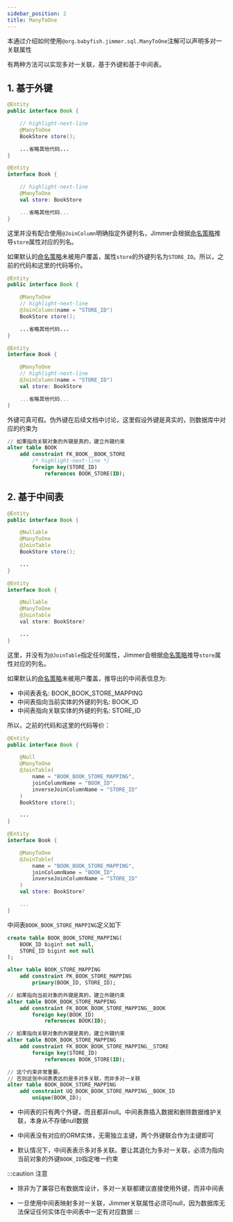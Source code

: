 ```yaml
---
sidebar_position: 2
title: ManyToOne
---
```



本通过介绍如何使用`@org.babyfish.jimmer.sql.ManyToOne`注解可以声明多对一关联属性

有两种方法可以实现多对一关联，基于外键和基于中间表。

## 1. 基于外键
    
<Tabs groupId="language">
<TabItem value="java" label="Java">

```java title="Book.java"
@Entity
public interface Book {

    // highlight-next-line
    @ManyToOne
    BookStore store();

    ...省略其他代码...
}
```

</TabItem>
<TabItem value="kotlin" label="Kotlin">

```kotlin title="Book.kt"
@Entity
interface Book {

    // highlight-next-line
    @ManyToOne
    val store: BookStore

    ...省略其他代码...
}
```

</TabItem>
</Tabs>

这里并没有配合使用`@JoinColumn`明确指定外键列名，Jimmer会根据[命名策略](../naming-strategy)推导`store`属性对应的列名。

如果默认的[命名策略](../naming-strategy)未被用户覆盖，属性`store`的外键列名为`STORE_ID`。所以，之前的代码和这里的代码等价。

<Tabs groupId="language">
<TabItem value="java" label="Java">

```java title="Book.java"
@Entity
public interface Book {

    @ManyToOne
    // highlight-next-line
    @JoinColumn(name = "STORE_ID")
    BookStore store();

    ...省略其他代码...
}
```

</TabItem>
<TabItem value="kotlin" label="Kotlin">

```kotlin title="Book.kt"
@Entity
interface Book {

    @ManyToOne
    // highlight-next-line
    @JoinColumn(name = "STORE_ID")
    val store: BookStore

    ...省略其他代码...
}
```

</TabItem>
</Tabs>

外键可真可假。伪外键在后续文档中讨论，这里假设外键是真实的，则数据库中对应的约束为

```sql
// 如果指向关联对象的外键是真的，建立外键约束
alter table BOOK
    add constraint FK_BOOK__BOOK_STORE
        /* highlight-next-line */
        foreign key(STORE_ID)
            references BOOK_STORE(ID);
```

## 2. 基于中间表

<Tabs groupId="language">
<TabItem value="java" label="Java">

```java title="Book.java"
@Entity
public interface Book {

    @Nullable
    @ManyToOne
    @JoinTable
    BookStore store();

    ...
}
```

</TabItem>
<TabItem value="kotlin" label="Kotlin">

```java title="Book.kt"
@Entity
interface Book {

    @Nullable
    @ManyToOne
    @JoinTable
    val store: BookStore?

    ...
}
```

</TabItem>
</Tabs>

这里，并没有为`@JoinTable`指定任何属性，Jimmer会根据[命名策略](../naming-strategy)推导`store`属性对应的列名。

如果默认的[命名策略](../naming-strategy)未被用户覆盖，推导出的中间表信息为:

-   中间表表名: BOOK_BOOK_STORE_MAPPING
-   中间表指向当前实体的外键的列名: BOOK_ID
-   中间表指向关联实体的外键的列名: STORE_ID

所以，之前的代码和这里的代码等价：

<Tabs groupId="language">
<TabItem value="java" label="Java">

```java title="Book.java"
@Entity
public interface Book {

    @Null
    @ManyToOne
    @JoinTable(
        name = "BOOK_BOOK_STORE_MAPPING",
        joinColumnName = "BOOK_ID",
        inverseJoinColumnName = "STORE_ID"
    )
    BookStore store();

    ...
}
```

</TabItem>
<TabItem value="kotlin" label="Kotlin">

```kotlin title="Book.kt"
@Entity
interface Book {

    @ManyToOne
    @JoinTable(
        name = "BOOK_BOOK_STORE_MAPPING",
        joinColumnName = "BOOK_ID",
        inverseJoinColumnName = "STORE_ID"
    )
    val store: BookStore?

    ...
}
```

</TabItem>
</Tabs>

中间表`BOOK_BOOK_STORE_MAPPING`定义如下

```sql
create table BOOK_BOOK_STORE_MAPPING(
    BOOK_ID bigint not null,
    STORE_ID bigint not null
);

alter table BOOK_STORE_MAPPING
    add constraint PK_BOOK_STORE_MAPPING
        primary(BOOK_ID, STORE_ID);

// 如果指向当前对象的外键是真的，建立外键约束
alter table BOOK_BOOK_STORE_MAPPING
    add constraint FK_BOOK_BOOK_STORE_MAPPING__BOOK
        foreign key(BOOK_ID)
            references BOOK(ID);

// 如果指向关联对象的外键是真的，建立外键约束
alter table BOOK_BOOK_STORE_MAPPING
    add constraint FK_BOOK_BOOK_STORE_MAPPING__STORE
        foreign key(STORE_ID)
            references BOOK_STORE(ID);

// 这个约束非常重要。
// 否则这张中间表表达的是多对多关联，而非多对一关联
alter table BOOK_BOOK_STORE_MAPPING
    add constraint UQ_BOOK_BOOK_STORE_MAPPING__BOOK_ID
        unique(BOOK_ID);
```

-   中间表的只有两个外键，而且都非null。中间表靠插入数据和删除数据维护关联，本身从不存储null数据

-   中间表没有对应的ORM实体，无需独立主键，两个外键联合作为主键即可

-   默认情况下，中间表表示多对多关联。要让其退化为多对一关联，必须为指向当前对象的外键`BOOK_ID`指定唯一约束

:::caution
注意

-   除非为了兼容已有数据库设计，多对一关联都建议直接使用外键，而非中间表

-   一旦使用中间表映射多对一关联，Jimmer关联属性必须可null，因为数据库无法保证任何实体在中间表中一定有对应数据
:::